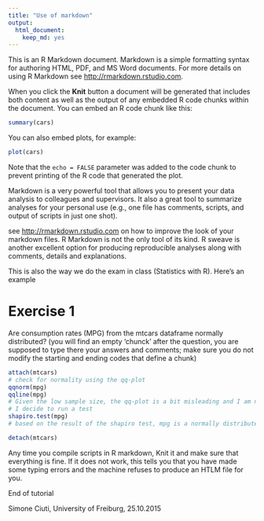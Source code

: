 ```yaml
---
title: "Use of markdown"
output: 
  html_document: 
    keep_md: yes
---
```


This is an R Markdown document. Markdown is a simple formatting syntax for authoring HTML, PDF, and MS Word documents. For more details on using R Markdown see <http://rmarkdown.rstudio.com>.

When you click the **Knit** button a document will be generated that includes both content as well as the output of any embedded R code chunks within the document. You can embed an R code chunk like this:

```r
summary(cars)
```

You can also embed plots, for example:

```r
plot(cars)
```

Note that the `echo = FALSE` parameter was added to the code chunk to prevent printing of the R code that generated the plot.



Markdown is a very powerful tool that allows you to present your data analysis to colleagues and supervisors. It also a great tool to summarize analyses for your personal use (e.g., one file has comments, scripts, and output of scripts in just one shot).

see <http://rmarkdown.rstudio.com> on how to improve the look of your markdown files. 
R Markdown is not the only tool of its kind. R sweave is another excellent option for producing reproducible analyses along with comments, details and explanations. 


This is also the way we do the exam in class (Statistics with R). Here's an example


# Exercise 1
Are consumption rates (MPG) from the mtcars dataframe normally distributed?
(you will find an empty 'chunck' after the question, you are supposed to type there your answers and comments; make sure you do not modify the starting and ending codes that define a chunk)


```r
attach(mtcars)
# check for normality using the qq-plot
qqnorm(mpg)
qqline(mpg)
# Given the low sample size, the qq-plot is a bit misleading and I am not certain whether this is a normal distribution
# I decide to run a test
shapiro.test(mpg)
# based on the result of the shapiro test, mpg is a normally distributed variable.

detach(mtcars)
```


Any time you compile scripts in R markdown, Knit it and make sure that everything is fine. If it does not work, this tells you that you have made some typing errors and the machine refuses to produce an HTLM file for you. 

########## End of tutorial 
########## Simone Ciuti, University of Freiburg, 25.10.2015










